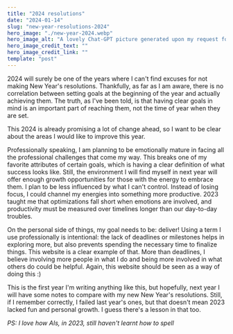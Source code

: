 ```yaml
---
title: "2024 resolutions"
date: "2024-01-14"
slug: "new-year-resolutions-2024"
hero_image: "./new-year-2024.webp"
hero_image_alt: "A lovely Chat-GPT picture generated upon my request for this blog post"
hero_image_credit_text: ""
hero_image_credit_link: ""
template: "post"
---
```


2024 will surely be one of the years where I can't find excuses for not making New Year's resolutions. Thankfully, as far as I am aware, there is no correlation between setting goals at the beginning of the year and actually achieving them. The truth, as I've been told, is that having clear goals in mind is an important part of reaching them, not the time of year when they are set.

This 2024 is already promising a lot of change ahead, so I want to be clear about the areas I would like to improve this year.

Professionally speaking, I am planning to be emotionally mature in facing all the professional challenges that come my way. This breaks one of my favorite attributes of certain goals, which is having a clear definition of what success looks like. Still, the environment I will find myself in next year will offer enough growth opportunities for those with the energy to embrace them. I plan to be less influenced by what I can't control. Instead of losing focus, I could channel my energies into something more productive. 2023 taught me that optimizations fall short when emotions are involved, and productivity must be measured over timelines longer than our day-to-day troubles.

On the personal side of things, my goal needs to be: deliver! Using a term I use professionally is intentional: the lack of deadlines or milestones helps in exploring more, but also prevents spending the necessary time to finalize things. This website is a clear example of that. More than deadlines, I believe involving more people in what I do and being more involved in what others do could be helpful. Again, this website should be seen as a way of doing this :)

This is the first year I'm writing anything like this, but hopefully, next year I will have some notes to compare with my new New Year's resolutions. Still, if I remember correctly, I failed last year's ones, but that doesn't mean 2023 lacked fun and personal growth. I guess there's a lesson in that too.

_PS: I love how AIs, in 2023, still haven't learnt how to spell_